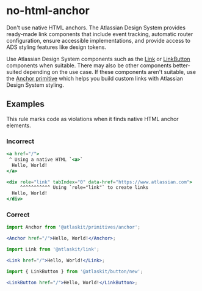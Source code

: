 # no-html-anchor

Don't use native HTML anchors. The Atlassian Design System provides ready-made link components that
include event tracking, automatic router configuration, ensure accessible implementations, and
provide access to ADS styling features like design tokens.

Use Atlassian Design System components such as the [Link](/components/link/) or
[LinkButton](/components/button/link-button/) components when suitable. There may also be other
components better-suited depending on the use case. If these components aren't suitable, use the
[Anchor primitive](/components/primitives/anchor/) which helps you build custom links with Atlassian
Design System styling.

## Examples

This rule marks code as violations when it finds native HTML anchor elements.

### Incorrect

```jsx
<a href="/">
 ^ Using a native HTML `<a>`
  Hello, World!
</a>

<div role="link" tabIndex="0" data-href="https://www.atlassian.com">
     ^^^^^^^^^^^ Using `role="link"` to create links
  Hello, World!
</div>

```

### Correct

```jsx
import Anchor from '@atlaskit/primitives/anchor';

<Anchor href="/">Hello, World!</Anchor>;

import Link from '@atlaskit/link';

<Link href="/">Hello, World!</Link>;

import { LinkButton } from '@atlaskit/button/new';

<LinkButton href="/">Hello, World!</LinkButton>;
```
